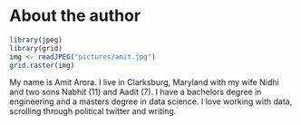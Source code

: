 # About the author

```r
library(jpeg)
library(grid)
img <- readJPEG("pictures/amit.jpg")
grid.raster(img)
```

My name is Amit Arora. I live in Clarksburg, Maryland with my wife Nidhi and two sons Nabhit (11) and Aadit (7). I have a bachelors degree in engineering and a masters degree in data science. I love working with data, scrolling through political twitter and writing.